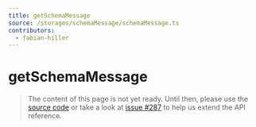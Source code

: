 ```yaml
---
title: getSchemaMessage
source: /storages/schemaMessage/schemaMessage.ts
contributors:
  - fabian-hiller
---
```


# getSchemaMessage

> The content of this page is not yet ready. Until then, please use the [source code](https://github.com/fabian-hiller/valibot/blob/main/library/src/storages/schemaMessage/schemaMessage.ts) or take a look at [issue #287](https://github.com/fabian-hiller/valibot/issues/287) to help us extend the API reference.
